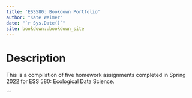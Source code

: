 ```yaml
--- 
title: 'ESS580: Bookdown Portfolio'
author: "Kate Weimer"
date: "`r Sys.Date()`"
site: bookdown::bookdown_site
---
```


# Description
This is a compilation of five homework assignments completed in Spring 2022 for ESS 580: Ecological Data Science. 

```

